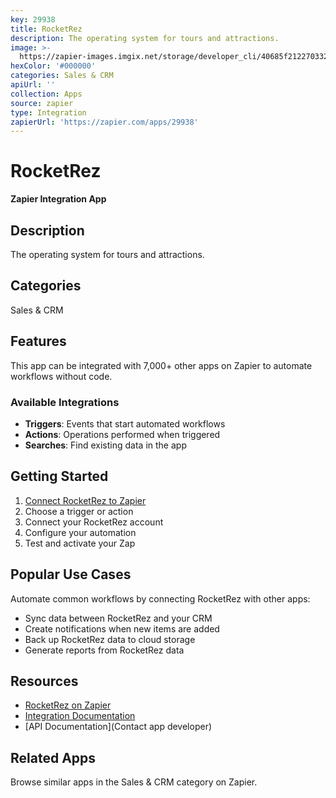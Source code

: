 ```yaml
---
key: 29938
title: RocketRez
description: The operating system for tours and attractions.
image: >-
  https://zapier-images.imgix.net/storage/developer_cli/40685f212270332060c669edee2c2058.png?auto=format%2Ccompress&ixlib=python-3.0.0&q=50
hexColor: '#000000'
categories: Sales & CRM
apiUrl: ''
collection: Apps
source: zapier
type: Integration
zapierUrl: 'https://zapier.com/apps/29938'
---
```

# RocketRez

**Zapier Integration App**

## Description

The operating system for tours and attractions.

## Categories

Sales & CRM

## Features

This app can be integrated with 7,000+ other apps on Zapier to automate workflows without code.

### Available Integrations

- **Triggers**: Events that start automated workflows
- **Actions**: Operations performed when triggered
- **Searches**: Find existing data in the app

## Getting Started

1. [Connect RocketRez to Zapier](https://zapier.com/apps/29938)
2. Choose a trigger or action
3. Connect your RocketRez account
4. Configure your automation
5. Test and activate your Zap

## Popular Use Cases

Automate common workflows by connecting RocketRez with other apps:

- Sync data between RocketRez and your CRM
- Create notifications when new items are added
- Back up RocketRez data to cloud storage
- Generate reports from RocketRez data

## Resources

- [RocketRez on Zapier](https://zapier.com/apps/29938)
- [Integration Documentation](https://zapier.com/apps/29938/integrations)
- [API Documentation](Contact app developer)

## Related Apps

Browse similar apps in the Sales & CRM category on Zapier.
